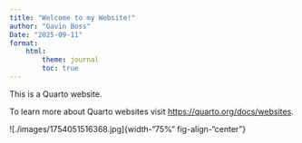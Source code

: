 ```yaml
---
title: "Welcome to my Website!"
author: "Gavin Boss"
Date: "2025-09-11"
format:
    html:
        theme: journal
        toc: true
---
```


This is a Quarto website.

To learn more about Quarto websites visit <https://quarto.org/docs/websites>.

![./images/1754051516368.jpg]{width-"75%" fig-align-"center"}